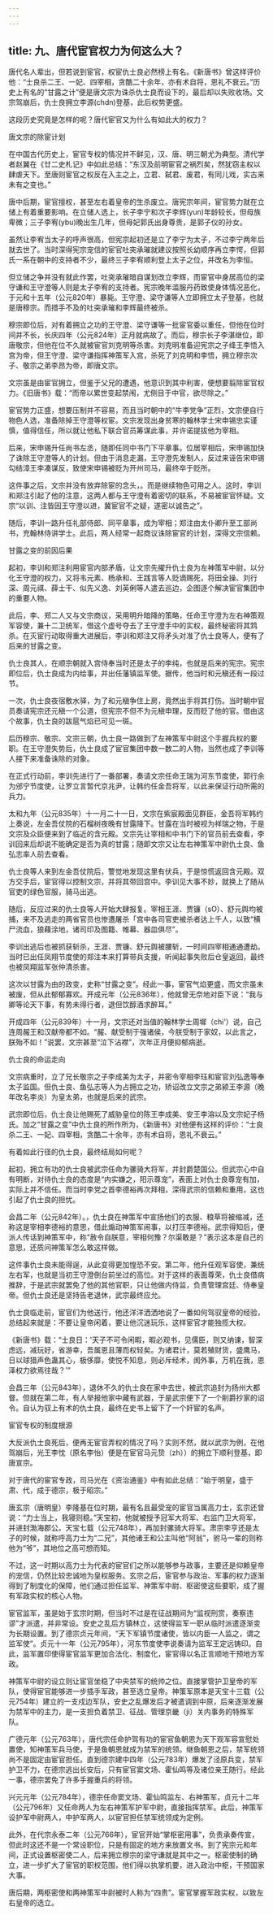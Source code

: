 ```yaml
---
---
---
```

title: 九、唐代宦官权力为何这么大？
---






唐代名人辈出，但若说到宦官，权宦仇士良必然榜上有名。《新唐书》曾这样评价他：“士良杀二王、一妃、四宰相，贪酷二十余年，亦有术自将，恩礼不衰云。”历史上有名的“甘露之计”便是唐文宗为诛杀仇士良而设下的，最后却以失败收场。文宗驾崩后，仇士良拥立李源(chdn)登基，此后权势更盛。

这段历史究竟是怎样的呢？唐代宦官又为什么有如此大的权力？





唐文宗的除宦计划


在中国古代历史上，宦官专权的情况并不鲜见，汉、唐、明三朝尤为典型。清代学者赵翼在《廿二史札记》中如此总结：“东汉及前明宦官之祸烈矣，然犹窃主权以肆虐天下。至唐则宦官之权反在入主之上，立君、弑君、废君，有同儿戏，实古来未有之变也。”

唐中后期，宦官擅权，甚至左右着皇帝的生杀废立。唐宪宗年间，宦官势力就在立储上有着重要影响。在立储人选上，长子李宁和次子李辉(yun)年龄较长，但母族卑微；三子李宥(ybu)晚出生几年，但母妃郭氏出身尊贵，是郭子仪的孙女。

虽然让李宥当太子的呼声很高，但宪宗起初还是立了李宁为太子，不过李宁两年后就去世了。当时深得宪宗宠信的宦官吐突承璀就建议按照长幼顺序再立李愕，但郭氏一系在朝中的支持者不少，最终三子李宥顺利登上太子之位，并改名为李恒。

但立储之争并没有就此作罢，吐突承璀暗自谋划改立李辉，而宦官中身居高位的梁守谦和王守澄等人则是太子李宥的支持者。宪宗晚年滥服丹药致使身体情况恶化，于元和十五年（公元820年）暴毙。王守澄、梁守谦等人立即拥立太子登基，也就是唐穆宗。而措手不及的吐突承璀和李辉最终被杀。

穆宗即位后，对有着拥立之功的王守澄、梁守谦等一批宦官委以重任，但他在位时间并不长，长庆四年（公元824年）正月就病故了。而后，穆宗长子李湛继位，即唐敬宗，但他在位不久就被宦官刘克明等杀害。刘克明准备迎宪宗之子绛王李悟入宫为帝，但王守澄、梁守谦指挥神策军入宫，杀死了刘克明和李悟，拥立穆宗次子、敬宗之弟李昂为帝，即唐文宗。

文宗虽是由宦官拥立，但鉴于父兄的遭遇，他意识到其中利害，便想要翦除宦官权力。《旧唐书》载：“而帝以累世变起禁闱，尤侧目于中官，欲尽除之。”

宦官势力正盛，想要压制并不容易，而且当时朝中的“牛李党争”正烈，文宗便自行物色人选，准备除掉王守澄等权宦。文宗发现出身贫寒的翰林学士宋申锡忠实谨慎，值得信任，所以就让他私下联合官员筹谋此事，并许诺提拔他为宰相。

后来，宋申锡升任尚书左丞，随即任同中书门下平章事。位居宰相后，宋申锡加快了诛除王守澄等人的计划。但由于消息走漏，王守澄先发制人，反过来诬告宋申锡勾结漳王李凑谋反，致使宋申锡被贬为开州司马，最终卒于贬所。

这件事之后，文宗并没有放弃除宦的念头，。而是继续物色可用之人。这时，李训和郑注引起了他的注意，这两人都与王守澄有着密切的联系，不易被宦官怀疑。文宗“以训、注皆因王守澄以进，冀宦官不之疑，遂密以诚告之”。

随后，李训一路升任礼部侍郎、同平章事，成为宰相；郑注由太仆卿升至工部尚书，充翰林侍讲学士。此后，两人经常一起商议诛除宦官的计划，深得文宗信赖。





甘露之变的前因后果


起初，李训和郑注利用宦官内部矛盾，让文宗先擢升仇士良为左神策军中尉，以分化王守澄的权力，又将韦元素、杨承和、王践言等人贬谪赐死，将田全操、刘行深、周元祺、薛士干、似先义逸、刘英俐等人遣去巡边，企图逐个解决宦官集团中的重要人物。

此后，李、郑二人又与文宗商议，采用明升暗降的策略，任命王守澄为左右神策观军容使，兼十二卫统军，借这个虚号夺去了王守澄手中的实权，最终秘密将其鸩杀。在灭宦行动取得重大进展后，李训和郑注又将矛头对准了仇士良等人，便有了后来的甘露之变。

仇士良其人，在顺宗朝就入宫侍奉当时还是太子的李纯，也就是后来的宪宗。宪宗即位后，仇士良成为内给事，并出任藩镇监军使。据传，他当时和元稹还有一段过节。

一次，仇士良夜宿敷水驿，为了和元稹争住上房，竟然出手将其打伤。当时朝中官员奏请宪宗还元稹一个公道，但宪宗不但不为元稹申理，反而贬了他的官。借由这个故事，仇士良的跋扈气焰已可见一斑。

后历穆宗、敬宗、文宗三朝，仇士良一路做到了左神策军中尉这个手握兵权的要职。在王守澄失势后，仇士良成了宦官集团中数一数二的人物，当然也成了李训等人接下来准备诛除的对象。

在正式行动前，李训先进行了一番部署，奏请文宗任命王瑞为河东节度使，郭行余为邠宁节度使，让罗立言暂代京兆尹，让韩约任金吾将军，以此来保证行动所需的兵力。

太和九年（公元835年）十一月二十一日，文宗在紫宸殿面见群臣，金吾将军韩约上奏说，左金吾仗院的石榴树夜晚有甘露降下。甘露在当时被视为祥瑞之物，于是文宗及众臣便来到了临近的含元殿。文宗先让宰相和中书门下的官员前去查看，李训回来后却说不能确定是否为真的甘露；随即文宗又让左右神策军中尉仇士良、鱼弘志率人前去查看。

仇士良等人来到左金吾仗院后，警觉地发现这里有伏兵，于是惊慌返回含元殿。双方交手后，宦官得以控制文宗，并将其带回宫中。李训见大事不妙，就换上了随从官吏的绿色官服，骑马出逃。

随后，反应过来的仇士良等人开始大肆报复。宰相王涯、贾镰（sO）、舒元舆均被捕，来不及逃走的两省官员也惨遭屠杀「宫中各司官吏被杀者达上千人，以致“横尸流血，狼藉涂地，诸司印及图籍、帷幕、器皿俱尽”。

李训出逃后也被抓获斩杀，王涯、贾镰、舒元舆被腰斩，一时间四宰相通通遭劫。当时已出任凤翔节度使的郑注本来打算带兵支援，听闻起事失败后仓皇返回，最终也被凤翔监军张仲清杀害。

这次以甘露为由的政变，史称“甘露之变”。经此一事，宦官气焰更盛，而文宗虽未被废，但从此郁郁寡欢。开成元年（公元836年），他就曾无奈地对臣下说：“我与卿等论天下事，有势未得行者，退但饮醇酒求醉耳。”

开成四年（公元839年）十一月，文宗还对当值的翰林学士周墀（chi'）说，自己连周赧王和汉献帝都不如。“赧、献受制于强诸侯，今朕受制于家奴，以此言之，朕殆不如！”说罢，文宗甚至“泣下沾襟”，次年正月便抑郁病逝。





仇士良的命运走向


文宗病重时，立了兄长敬宗之子李成美为太子，并密令宰相李珏和宦官刘弘逸等奉太子监国。但仇士良、鱼弘志等人为占拥立之功，矫诏改立文宗之弟颍王李源（晚年改名李炎）为皇太弟，也就是后来的武宗。

武宗即位后，仇士良让他赐死了威胁皇位的陈王李成美、安王李溶以及文宗妃子杨氏。加之“甘露之变”中仇士良的所作所为，《新唐书》对他便有这样的评价：“士良杀二王、一妃、四宰相，贪酷二十余年，亦有术自将，恩礼不衰云。”

有着如此行径的仇士良，最终结局如何呢？

起初，拥立有功的仇士良被武宗任命为骡骑大将军，并封爵楚国公。但武宗心中自有明断，对待仇士良的态度是“内实嫌之，阳示尊宠”，表面上对仇士良尊宠有加，实际上并不信任。而当时李党之首李德裕再次拜相，深得武宗的信赖和重用，这也引起了仇士良的担忧。

会昌二年（公元842年）。，仇士良在神策军中宣扬他们的衣服、粮草将被缩减，还称这是宰相李德裕的意思，借此煽动神策军闹事，以打压李德裕。武宗得知后，便派人传话到神策军中，称“赦令自朕意，宰相何豫？尔渠敢是？”表示这本是自己的意思，还质问神策军怎么敢这样做。

这件事仇士良未能得逞，从此变得更加惶恐不安。第二年，他升任观军容使，兼统左右军，也就是当初王守澄倒台前坐过的高位。对于这样的表面尊荣，仇士良借病推辞，于是武宗就罢免了他的其他官职，只让他做内侍监，负责管理宫廷、侍奉皇帝。但仇士良还是坚持告老退休，武宗最终应允。

仇士良临走前，宦官们为他送行，他还洋洋洒洒地说了一番如何驾驭皇帝的经验，总结起来就是：不要让皇帝闲着，要让他沉迷玩乐，这样宦官才能独揽大权。

《新唐书》载：“士良日：'天子不可令闲暇，暇必观书，见儒臣，则又纳谏，智深虑远，减玩好，省游幸，吾属恩且薄而权轻矣。为诸君计，莫若殖财货，盛鹰马，日以球猎声色蛊其心，极侈靡，使悦不知息，则必斥经术，阂外事，万机在我，恩泽权力欲焉往哉？’”

会昌三年（公元843年），退休不久的仇士良在家中去世，被武宗追封为扬州大都督。但就在第二年，有人举报他家中藏有武器，于是武宗便下了一个削爵抄家的诏令。自认为驭上有术的仇士良，最终在史书上留下了一个奸宦的名声。





宦官专权的制度根源


大反派仇士良死后，便再无宦官弄权的情况了吗？实则不然，就以武宗为例，在他驾崩后，光王李忱（原名李怡）便是在宦官马元贽（zh））的拥立下顺利登基，即唐宣宗。

对于唐代的宦官专政，司马光在《资治通鉴》中有如此总结：“始于明皇，盛于肃、代，成于德宗，极于昭宗。”

唐玄宗（唐明皇）李隆基在位时期，最有名且最受宠的宦官当属高力士，玄宗还曾说：“力士当上，我寝则稳。”天宝初，他就被授予冠军大将军、右监门卫大将军，并进封渤海郡公。天宝七载（公元748年），再加封骡骑大将军。肃宗李亨还是太子的时候，就称呼高力士为“二兄”，其他诸王和公主叫他“阿翁”，驸马一辈的则称他为“爷”，其地位之高可想而知。

不过，这一时期以高力士为代表的宦官们之所以能够参与政事，主要还是仰赖皇帝的宠信，仍然比较忠诚地为皇权服务。玄宗之后，宦官参与政治、军事的权力逐渐得到了制度化的保障，他们通过担任监军、神策军中尉、枢密使这些要职，成了握有军政实权的核心人物。

宦官监军，虽是始于玄宗时期，但当时不过是在征战期间为“监视刑赏，奏察违谬”才派遣，并非常设。安史之乱后方镇林立，这使得监军一职从临时派遣逐渐变为长期设置。到了德宗贞元年间，“天下军镇节度诸使，皆以内臣一人监之，谓之监军使”。贞元十一年（公元795年），河东节度使李说奏请为监军王定远铸印。自此，监军置印使得宦官监军更加合法化、制度化，宦官得以名正言顺地干预地方军政。

神策军中尉的设立则让宦官坐稳了中央禁军的统帅之位。直接掌管护卫皇帝的军队，使得宦官能够进一步插手军政，甚至选立皇帝。神策军原本是天宝十三载（公元754年）建立的一支戍边军队，安史之乱爆发后才被遣调到中原，后来逐渐发展为禁军中的主力，是一支担负着禁卫、征战、管理京畿（ji）关内事务的特殊军队。

广德元年（公元763年），唐代宗任命护驾有功的宦官鱼朝恩为天下观军容宣慰处置使，知神策军兵马使，于是鱼朝恩就成为禁军的统领。继鱼朝恩之后，禁军统领尚不是固定由宦官担任。直到德宗建中四年（公元783年）爆发了泾原兵变，禁军护卫不力，在德宗逃出长安后，只有宦官窦文场、霍仙鸣等及诸位亲王随行。经此一事，德宗罢免了许多手握重兵的将领。

兴元元年（公元784年），德宗任命窦文场、霍仙鸣监左、右神策军，贞元十二年（公元796年）又任命两人为左右神策军护军中尉，直接指挥禁军。此后，神策军设护军中尉两人，中护军两人，以宦官担任禁军统领成为定例。

此外，在代宗永泰二年（公元766年），宦官开始“掌枢密用事”，负责承奏传宣，但此时这还不是一个常设职位，只是有固定的地方来放置文书。到了宪宗元和年间，正式设置枢密使二人，后来拥立穆宗的梁守谦就是其中之一。枢密使制的确立，进一步扩大了宦官的职权范围，他们得以执掌机要，进入政治中枢，干预国家大事。

唐后期，两枢密使和两神策军中尉被时人称为“四贵”。宦官掌握军政实权，以致左右皇帝的选立。
